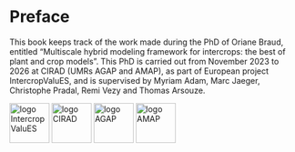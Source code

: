 # Preface {.unnumbered}

This book keeps track of the work made during the PhD of Oriane Braud, 
entitled "Multiscale hybrid modeling framework for intercrops: the best of plant and crop models".
This PhD is carried out from November 2023 to 2026 at CIRAD (UMRs AGAP and AMAP), as part of European project IntercropValuES, 
and is supervised by Myriam Adam, Marc Jaeger, Christophe Pradal, Remi Vezy and Thomas Arsouze.  


<img src="images/logo_intercropvalues.png" alt="logo IntercropValuES" width="70"/>
<img src="images/logo-cirad.png" alt="logo CIRAD" width="70"/>
<img src="images/logo_agap.png" alt="logo AGAP" width="70"/>
<img src="images/logo_amap.jpg" alt="logo AMAP" width="70"/>
